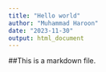```yaml
---
title: "Hello world"
author: "Muhammad Haroon"
date: "2023-11-30"
output: html_document
---
```


##This is a markdown file.